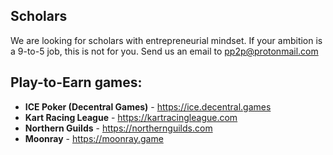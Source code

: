 ## Scholars
    
We are looking for scholars with entrepreneurial mindset.
If your ambition is a 9-to-5 job, this is not for you.
Send us an email to pp2p@protonmail.com



## Play-to-Earn games:

- **ICE Poker (Decentral Games)** - https://ice.decentral.games
- **Kart Racing League** - https://kartracingleague.com
- **Northern Guilds** - https://northernguilds.com
- **Moonray** - https://moonray.game
